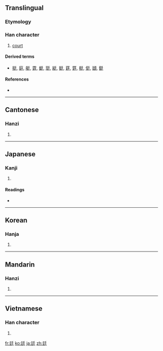 ==Translingual==

===Etymology===
{{Han compound|廴|𡈼|c1=s|c2=p|ls=psc}}

===Han character===
{{Han char|rn=54|rad=廴|as=04|sn=7|four=1240<sub>1</sub>|canj=弓大竹土 (NKHG)}}

# [[court]]

====Derived terms====
* [[挺]], [[庭]], [[艇]], [[霆]], [[蜓]], [[珽]], [[綎]], [[娗]], [[莛]], [[筳]], [[梃]], [[侹]], [[頲]], [[鋌]]

====References====
* {{Han ref|kx=0353.020|dkj=09571|dj=0667.010|hdz=10403.110|uh=5EF7|ud=24311|bh=A7CA|bd=42954}}

----

==Cantonese==

===Hanzi===
{{yue-hanzi|jyut=|y=ting4}}

# {{defn|Cantonese|sort=廴04}}

----

==Japanese==

===Kanji===
{{ja-kanji|grade=c|rs=廴04}}

# {{defn|Japanese|sort=廴04}}

====Readings====
* {{ja-readings|on=[[てい]] (tei)|kun=[[にわ]] (niwa)}}

----

==Korean==

===Hanja===
{{ko-hanja|hangeul=정|rv=jeong|mr=chŏng}}

# {{defn|Korean|sort=廴04}}

----

==Mandarin==

===Hanzi===
{{cmn-hanzi|pin=[[tíng]] ([[ting2]])|wg=t'ing<sup>2</sup>}}

# {{defn|Mandarin|sort=廴04}}

----

==Vietnamese==

===Han character===
{{vi-hantu|[[đình]]|rs=廴04}}

# {{defn|Vietnamese|sort=廴04}}

[[fr:廷]]
[[ko:廷]]
[[ja:廷]]
[[zh:廷]]